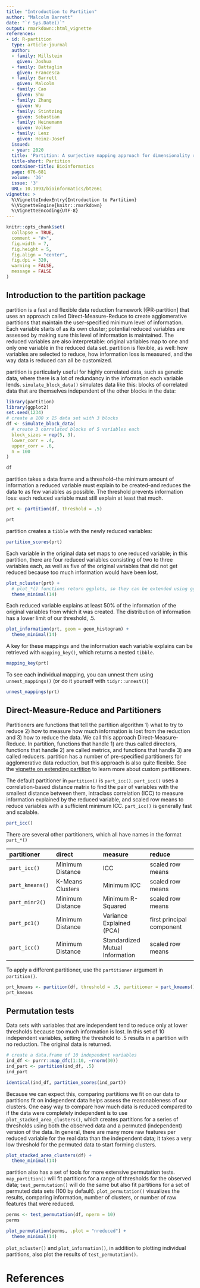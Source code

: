 ```yaml
---
title: "Introduction to Partition"
author: "Malcolm Barrett"
date: "`r Sys.Date()`"
output: rmarkdown::html_vignette
references:
- id: R-partition
  type: article-journal
  author:
  - family: Millstein
    given: Joshua
  - family: Battaglin
    given: Francesca
  - family: Barrett
    given: Malcolm
  - family: Cao
    given: Shu
  - family: Zhang
    given: Wu
  - family: Stintzing
    given: Sebastian
  - family: Heinemann
    given: Volker
  - family: Lenz
    given: Heinz-Josef
  issued:
  - year: 2020
  title: 'Partition: A surjective mapping approach for dimensionality reduction'
  title-short: Partition
  container-title: Bioinformatics
  page: 676-681
  volume: '36'
  issue: '3'
  URL: 10.1093/bioinformatics/btz661
vignette: >
  %\VignetteIndexEntry{Introduction to Partition}
  %\VignetteEngine{knitr::rmarkdown}
  %\VignetteEncoding{UTF-8}
---
```


```r
knitr::opts_chunk$set(
  collapse = TRUE,
  comment = "#>",
  fig.width = 7, 
  fig.height = 5, 
  fig.align = "center",
  fig.dpi = 320,
  warning = FALSE,
  message = FALSE
)
```

## Introduction to the partition package

partition is a fast and flexible data reduction framework [@R-partition] that uses an approach called Direct-Measure-Reduce to create agglomerative partitions that maintain the user-specified minimum level of information. Each variable starts of as its own cluster; potential reduced variables are assessed by making sure this level of information is maintained. The reduced variables are also interpretable: original variables map to one and only one variable in the reduced data set. partition is flexible, as well: how variables are selected to reduce, how information loss is measured, and the way data is reduced can all be customized. 

partition is particularly useful for highly correlated data, such as genetic data, where there is a lot of redundancy in the information each variable lends. `simulate_block_data()` simulates data like this: blocks of correlated data that are themselves independent of the other blocks in the data:

```r
library(partition)
library(ggplot2)
set.seed(1234)
# create a 100 x 15 data set with 3 blocks
df <- simulate_block_data(
  # create 3 correlated blocks of 5 variables each
  block_sizes = rep(5, 3),
  lower_corr = .4,
  upper_corr = .6,
  n = 100
)

df
```

partition takes a data frame and a threshold--the minimum amount of information a reduced variable must explain to be created--and reduces the data to as few variables as possible. The threshold prevents information loss: each reduced variable must still explain at least that much.

```r
prt <- partition(df, threshold = .5)

prt
```

partition creates a `tibble` with the newly reduced variables:

```r
partition_scores(prt)
```

Each variable in the original data set maps to one reduced variable; in this partition, there are four reduced variables consisting of two to three variables each, as well as five of the original variables that did not get reduced because too much information would have been lost.

```r
plot_ncluster(prt) +
  # plot_*() functions return ggplots, so they can be extended using ggplot2
  theme_minimal(14)
```

Each reduced variable explains at least 50% of the information of the original variables from which it was created. The distribution of information has a lower limit of our threshold, .5.

```r
plot_information(prt, geom = geom_histogram) +
  theme_minimal(14)
```

A key for these mappings and the information each variable explains can be retrieved with `mapping_key()`, which returns a nested `tibble`.

```r
mapping_key(prt)
```

To see each individual mapping, you can unnest them using `unnest_mappings()` (or do it yourself with `tidyr::unnest()`)

```r
unnest_mappings(prt)
```

## Direct-Measure-Reduce and Partitioners

Partitioners are functions that tell the partition algorithm 1) what to try to reduce 2) how to measure how much information is lost from the reduction and 3) how to reduce the data. We call this approach Direct-Measure-Reduce. In partition, functions that handle 1) are thus called directors, functions that handle 2) are called metrics, and functions that handle 3) are called reducers. partition has a number of pre-specified partitioners for agglomerative data reduction, but this approach is also quite flexible. See the [vignette on extending partition](extending-partition.html) to learn more about custom partitioners.

The default partitioner in `partition()` is `part_icc()`. `part_icc()` uses a correlation-based distance matrix to find the pair of variables with the smallest distance between them, intraclass correlation (ICC) to measure information explained by the reduced variable, and scaled row means to reduce variables with a sufficient minimum ICC. `part_icc()` is generally fast and scalable.

```r
part_icc()
```

There are several other partitioners, which all have names in the format `part_*()`

|  partitioner |  direct |  measure | reduce |
|:--|:--|:--|:--|
|  `part_icc()`|  Minimum Distance |  ICC | scaled row means |
|  `part_kmeans()`|  K-Means Clusters | Minimum ICC | scaled row means |
|  `part_minr2()`|  Minimum Distance |  Minimum R-Squared | scaled row means |
|  `part_pc1()`|  Minimum Distance |  Variance Explained (PCA) | first principal component |
|  `part_icc()`|  Minimum Distance |  Standardized Mutual Information | scaled row means |

To apply a different partitioner, use the `partitioner` argument in `partition()`.

```r
prt_kmeans <- partition(df, threshold = .5, partitioner = part_kmeans())
prt_kmeans
```


## Permutation tests

Data sets with variables that are independent tend to reduce only at lower thresholds because too much information is lost. In this set of 10 independent variables, setting the threshold to .5 results in a partition with no reduction. The original data is returned.  

```r
# create a data.frame of 10 independent variables
ind_df <- purrr::map_dfc(1:10, ~rnorm(30))
ind_part <- partition(ind_df, .5)
ind_part

identical(ind_df, partition_scores(ind_part))
```

Because we can expect this, comparing partitions we fit on our data to partitions fit on independent data helps assess the reasonableness of our clusters. One easy way to compare how much data is reduced compared to if the data were completely independent is to use `plot_stacked_area_clusters()`, which creates partitions for a series of thresholds using both the observed data and a permuted (independent) version of the data. In general, there are many more raw features per reduced variable for the real data than the independent data; it takes a very low threshold for the permuted data to start forming clusters. 

```r
plot_stacked_area_clusters(df) +
  theme_minimal(14)
```


partition also has a set of tools for more extensive permutation tests. `map_partition()` will fit partitions for a range of thresholds for the observed data; `test_permutation()` will do the same but also fit partitions for a set of permuted data sets (100 by default). `plot_permutation()` visualizes the results, comparing information, number of clusters, or number of raw features that were reduced.

```r
perms <- test_permutation(df, nperm = 10)
perms
```

```r
plot_permutation(perms, .plot = "nreduced") +
  theme_minimal(14)
```

`plot_ncluster()` and `plot_information()`, in addition to plotting individual partitions, also plot the results of `test_permutation()`. 

# References
